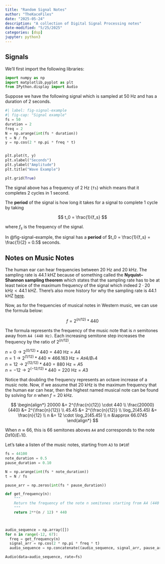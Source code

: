 ```yaml
---
title: "Random Signal Notes"
author: "TheKaceFiles"
date: "2025-05-24"
description: "A collection of Digital Signal Processing notes"
date-modified: "5/25/2025"
categories: [dsp]
jupyter: python3
---
```



## Signals


We'll first import the following libraries:
```python
import numpy as np
import matplotlib.pyplot as plt
from IPython.display import Audio
```


Suppose we have the following signal which is sampled at 50 Hz and has a duration of 2 seconds.
```python
#| label: fig-signal-example
#| fig-cap: "Signal example"
fs = 50
duration = 2
freq = 2
N = np.arange(int(fs * duration))
t = N / fs       
y = np.cos(2 * np.pi * freq * t)


plt.plot(t, y)
plt.xlabel("Seconds")
plt.ylabel("Amplitude")
plt.title("Wave Example")

plt.grid(True)
```

The signal above has a frequency of 2 Hz (`fs`) which means that it completes 2 cycles in 1 second. 

::: {.callout-note title="Definition: Period"}
The **period** of the signal is how long it takes for a signal to complete 1 cycle by taking

$$
t_0 = \frac{1}{f_s}
$$

where $f_s$ is the frequency of the signal.
:::

In @fig-signal-example, the signal has a **period** of $t_0 = \frac{1}{f_s} = \frac{1}{2} = 0.5$ seconds. 



## Notes on Music Notes

The human ear can hear frequencies between 20 Hz and 20 kHz. The sampling rate is 44.1 kHZ because of something called the **Nyquist–Shannon sampling theorem** which states that the sampling rate has to be at least twice of the maximum frequency of the signal which indeed $2 \cdot 20 \text{ kHz} < 44.1 \text{ kHZ}$. There's also more history for why the sampling rate is 44.1 kHZ [here](https://en.wikipedia.org/wiki/44,100_Hz).

Now, as for the frequencies of musical notes in Western music, we can use the formula below:


$$
f = 2^{(n/12)} * 440
$$

The formula represents the frequency of the music note that is $n$ semitones away from `A4 (440 Hz)`. Each increasing semitone step increases the frequency by the ratio of $2^{(n/12)}$.


::: {.callout-note title="Examples"}
$n = 0 \rightarrow 2^{(0/12)} * 440 = 440 \text{ Hz} = A4$ \
$n = 1 \rightarrow 2^{(1/12)} * 440 \approx 466.163 \text{ Hz} = A \sharp 4 / B\flat 4$ \
$n = 12 \rightarrow 2^{(12/12)} * 440 = 880 \text{ Hz} = A5$ \
$n = -12 \rightarrow 2^{(-12/12)} * 440 = 220 \text{ Hz} = A3$
:::

Notice that doubling the frequency represents an octave increase of a music note. Now, if we assume that 20 kHz is the maximum frequency that the human ear can hear, then the highest named musical note can be found by solving for $n$ when $f =  20 \text{ kHz}$.


$$
\begin{align*}
20000 &= 2^{\frac{n}{12}} \cdot 440 \\
\frac{20000}{440} &= 2^{\frac{n}{12}} \\
45.45 &= 2^{\frac{n}{12}} \\
\log_2(45.45) &= \frac{n}{12} \\
n &= 12 \cdot \log_2(45.45) \\
n &\approx 66.0745
\end{align*}
$$

When $n \approx 66$, this is 66 semitones aboves `A4` and corresponds to the note $D \sharp 10/ E\flat 10$. 

Let's take a listen of the music notes, starting from `A3` to `D#10`!
```python

fs = 44100
note_duration = 0.5
pause_duration = 0.10

N = np.arange(int(fs * note_duration))
t = N / fs

pause_arr = np.zeros(int(fs * pause_duration))

def get_frequency(n):
    """
    Return the frequency of the note n semitones starting from A4 (440 Hz).
    """
    return 2**(n / 12) * 440



audio_sequence = np.array([])
for n in range(-12, 67):
  freq = get_frequency(n)
  signal_arr = np.cos(2 * np.pi * freq * t)
  audio_sequence = np.concatenate((audio_sequence, signal_arr, pause_arr))

Audio(data=audio_sequence, rate=fs)
```
